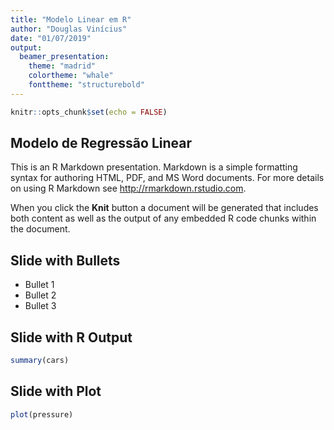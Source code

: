```yaml
---
title: "Modelo Linear em R"
author: "Douglas Vinícius"
date: "01/07/2019"
output: 
  beamer_presentation:
    theme: "madrid"
    colortheme: "whale"
    fonttheme: "structurebold"
---
```


```r
knitr::opts_chunk$set(echo = FALSE)
```

## Modelo de Regressão Linear

This is an R Markdown presentation. Markdown is a simple formatting syntax for authoring HTML, PDF, and MS Word documents. For more details on using R Markdown see <http://rmarkdown.rstudio.com>.

When you click the **Knit** button a document will be generated that includes both content as well as the output of any embedded R code chunks within the document.

## Slide with Bullets

- Bullet 1
- Bullet 2
- Bullet 3

## Slide with R Output

```r
summary(cars)
```

## Slide with Plot

```r
plot(pressure)
```

